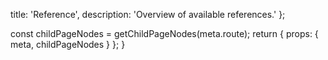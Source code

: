 
  title: 'Reference',
  description: 'Overview of available references.'
};

  const childPageNodes = getChildPageNodes(meta.route);
  return {
    props: {
      meta,
      childPageNodes
    }
  };
}

<Overview childPageNodes={props.childPageNodes} />
